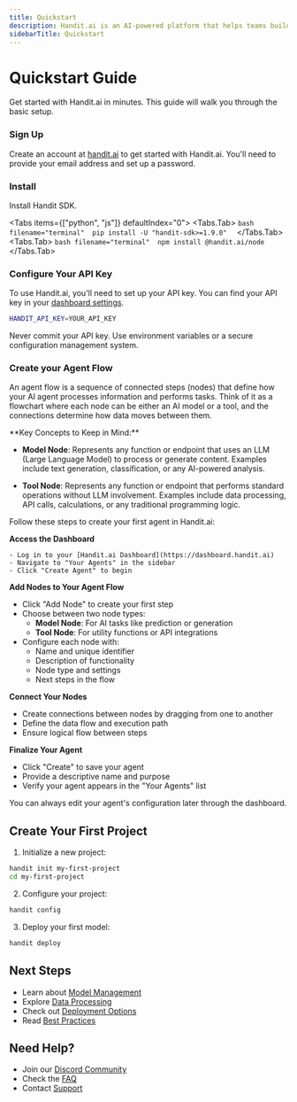 ```yaml
---
title: Quickstart
description: Handit.ai is an AI-powered platform that helps teams build and deploy intelligent applications at scale.
sidebarTitle: Quickstart
---
```



# Quickstart Guide

Get started with Handit.ai in minutes. This guide will walk you through the basic setup.

### Sign Up

Create an account at [handit.ai](https://handit.ai/signup) to get started with Handit.ai. You'll need to provide your email address and set up a password.

### Install

Install Handit SDK.

<Tabs items={["python", "js"]} defaultIndex="0">
  <Tabs.Tab>
    ```bash filename="terminal" 
    pip install -U "handit-sdk>=1.9.0" 
    ```
  </Tabs.Tab>
  <Tabs.Tab>
    ```bash filename="terminal" 
    npm install @handit.ai/node 
    ```
  </Tabs.Tab>
</Tabs>

### Configure Your API Key

To use Handit.ai, you'll need to set up your API key. You can find your API key in your [dashboard settings](https://dashboard.handit.ai/settings/integrations).

```bash filename=".env"
HANDIT_API_KEY=YOUR_API_KEY
```

<Callout type="warning">
  Never commit your API key. Use environment variables or a secure configuration
  management system.
</Callout>

### Create your Agent Flow

An agent flow is a sequence of connected steps (nodes) that define how your AI agent processes information and performs tasks. Think of it as a flowchart where each node can be either an AI model or a tool, and the connections determine how data moves between them.

<Callout type="important">
  **Key Concepts to Keep in Mind:**
  
  - **Model Node**: Represents any function or endpoint that uses an LLM (Large Language Model) to process or generate content. Examples include text generation, classification, or any AI-powered analysis.
  
  - **Tool Node**: Represents any function or endpoint that performs standard operations without LLM involvement. Examples include data processing, API calls, calculations, or any traditional programming logic.
</Callout>

Follow these steps to create your first agent in Handit.ai:


**Access the Dashboard**

    - Log in to your [Handit.ai Dashboard](https://dashboard.handit.ai)
    - Navigate to "Your Agents" in the sidebar
    - Click "Create Agent" to begin 

**Add Nodes to Your Agent Flow**

   - Click "Add Node" to create your first step
   - Choose between two node types:
     - **Model Node**: For AI tasks like prediction or generation
     - **Tool Node**: For utility functions or API integrations
   - Configure each node with:
     - Name and unique identifier
     - Description of functionality
     - Node type and settings
     - Next steps in the flow

**Connect Your Nodes**

   - Create connections between nodes by dragging from one to another
   - Define the data flow and execution path
   - Ensure logical flow between steps

**Finalize Your Agent**
   - Click "Create" to save your agent
   - Provide a descriptive name and purpose
   - Verify your agent appears in the "Your Agents" list

<Callout type='info'>
  You can always edit your agent's configuration later through the dashboard.
</Callout>


## Create Your First Project

1. Initialize a new project:

```bash
handit init my-first-project
cd my-first-project
```

2. Configure your project:

```bash
handit config
```

3. Deploy your first model:

```bash
handit deploy
```

## Next Steps

- Learn about [Model Management](/guides/model-management)
- Explore [Data Processing](/guides/data-processing)
- Check out [Deployment Options](/guides/deployment)
- Read [Best Practices](/guides/best-practices)

## Need Help?

- Join our [Discord Community](https://discord.gg/handit)
- Check the [FAQ](/faq)
- Contact [Support](/support)
